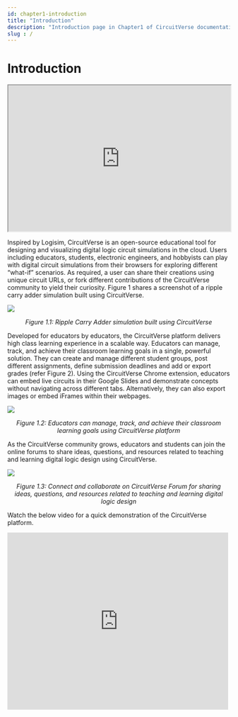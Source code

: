 ```yaml
---
id: chapter1-introduction
title: "Introduction"
description: "Introduction page in Chapter1 of CircuitVerse documentation."
slug : /
---
```


# Introduction

<iframe
  width="100%"
  height="330px"
  src="https://circuitverse.org/simulator/embed/701"
  id="projectPreview"
  scrolling="no"
  webkitAllowFullScreen
  mozAllowFullScreen
  allowFullScreen
>
  {" "}
</iframe>

Inspired by Logisim, CircuitVerse is an open-source educational tool for designing and visualizing digital logic circuit simulations in the cloud. Users including educators, students, electronic engineers, and hobbyists can play with digital circuit simulations from their browsers for exploring different “what-if” scenarios. As required, a user can share their creations using unique circuit URLs, or fork different contributions of the CircuitVerse community to yield their curiosity. Figure 1 shares a screenshot of a ripple carry adder simulation built using CircuitVerse.

![](/img/img_chapter1/1.1.png)

<div align="center">
  <em>Figure 1.1: Ripple Carry Adder simulation built using CircuitVerse</em>
</div>

Developed for educators by educators, the CircuitVerse platform delivers high class learning experience in a scalable way. Educators can manage, track, and achieve their classroom learning goals in a single, powerful solution. They can create and manage different student groups, post different assignments, define submission deadlines and add or export grades (refer Figure 2). Using the CircuitVerse Chrome extension, educators can embed live circuits in their Google Slides and demonstrate concepts without navigating across different tabs. Alternatively, they can also export images or embed iFrames within their webpages.

![](/img/img_chapter1/1.2.png)

<div align="center">
  <em>
    Figure 1.2: Educators can manage, track, and achieve their classroom
    learning goals using CircuitVerse platform
  </em>
</div>

As the CircuitVerse community grows, educators and students can join the online forums to share ideas, questions, and resources related to teaching and learning digital logic design using CircuitVerse.

![](/img/img_chapter1/1.3.png)

<div align="center">
  <em>
    Figure 1.3: Connect and collaborate on CircuitVerse Forum for sharing ideas,
    questions, and resources related to teaching and learning digital logic
    design
  </em>
</div>

Watch the below video for a quick demonstration of the CircuitVerse platform.

<div>
  <iframe
    width="500px"
    height="400px"
    src="https://www.youtube.com/embed/3Df-2Cn_80A"
    frameborder="0"
    scrolling="no"
    webkitAllowFullScreen
    mozAllowFullScreen
    allowFullScreen
  ></iframe>
</div>

